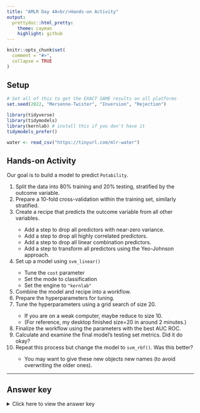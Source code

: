 ---
title: "AMLR Day 4A<br/>Hands-on Activity"
output:
  prettydoc::html_pretty:
    theme: cayman
    highlight: github
---

```{r, echo=FALSE}
knitr::opts_chunk$set(
  comment = "#>",
  collapse = TRUE
)
```

## Setup

```{r, message=FALSE}
# Set all of this to get the EXACT SAME results on all platforms
set.seed(2022, "Mersenne-Twister", "Inversion", "Rejection")

library(tidyverse)
library(tidymodels)
library(kernlab) # install this if you don't have it
tidymodels_prefer()

water <- read_csv("https://tinyurl.com/mlr-water")
```

## Hands-on Activity

Our goal is to build a model to predict `Potability`.


<ol>
  <li>Split the data into 80% training and 20% testing, stratified by the outcome variable.</li>
  <li>Prepare a 10-fold cross-validation within the training set, similarly stratified.</li>
  <li>Create a recipe that predicts the outcome variable from all other variables.</li>
  <ul>
    <li>Add a step to drop all predictors with near-zero variance.</li>
    <li>Add a step to drop all highly correlated predictors.</li>
    <li>Add a step to drop all linear combination predictors.</li>
    <li>Add a step to transform all predictors using the Yeo-Johnson approach.</li>
  </ul>
  <li>Set up a model using `svm_linear()`</li>
  <ul>
    <li>Tune the `cost` parameter</li>
    <li>Set the mode to classification</li>
    <li>Set the engine to `"kernlab"`</li>
  </ul>
  <li>Combine the model and recipe into a workflow.</li>
  <li>Prepare the hyperparameters for tuning.</li>
  <li>Tune the hyperparameters using a grid search of size 20.</li>
  <ul>
    <li>If you are on a weak computer, maybe reduce to size 10.</li>
    <li>(For reference, my desktop finished size=20 in around 2 minutes.)</li>
  </ul>
  <li>Finalize the workflow using the parameters with the best AUC ROC.</li>
  <li>Calculate and examine the final model's testing set metrics. Did it do okay?</li>
  <li>Repeat this process but change the model to `svm_rbf()`. Was this better?</li>
  <ul>
    <li>You may want to give these new objects new names (to avoid overwriting the older ones).</li>
  </ul>
</ol>

---

## Answer key

<p><details><summary>Click here to view the answer key</summary><blockquote>
#### Part 1

```{r}
pot_split <- initial_split(water, prop = 0.8, strata = Potability)
pot_train <- training(pot_split)
pot_test <- testing(pot_split)
```

#### Part 2

```{r}
pot_folds <- vfold_cv(pot_train, v = 10, strata = Potability)
```

#### Part 3
```{r}
pot_recipe <-
  recipe(pot_train, formula = Potability ~ .) %>%
  step_mutate(Potability = factor(Potability, levels = c("unsafe", "safe"))) %>%
  step_nzv(all_predictors()) %>%
  step_corr(all_predictors()) %>%
  step_lincomb(all_predictors()) %>%
  step_YeoJohnson(all_predictors())
```

#### Part 4
```{r}
svm_model <-
  svm_linear(cost = tune()) %>%
  set_mode("classification") %>%
  set_engine("kernlab")
```

#### Part 5
```{r}
pot_wflow <-
  workflow() %>%
  add_recipe(pot_recipe) %>%
  add_model(svm_model)
```

#### Part 6
```{r}
pot_param <-
  svm_model %>%
  extract_parameter_set_dials() %>%
  finalize(pot_folds)
```

#### Part 7
```{r pot, cache=TRUE}
pot_tune <-
  pot_wflow %>%
  tune_grid(
    resamples = pot_folds,
    grid = 20,
    param_info = pot_param
  )

autoplot(pot_tune)
```

#### Part 8
```{r}
pot_param_final <- select_best(pot_tune, metric = "roc_auc")

pot_wflow_final <- finalize_workflow(pot_wflow, pot_param_final)
```

#### Part 9
```{r}
pot_final <- last_fit(pot_wflow_final, pot_split)

collect_metrics(pot_final)
```
An ROC AUC of 0.51 is not very good at all! The accuracy is nearly 60% but then again, around 60% of the water sources were unsafe (so if you just guessed that they were all unsafe, your accuracy would be 60%).

### Part 10
```{r rbf, cache=TRUE}
rbf_model <-
  svm_rbf(cost = tune()) %>%
  set_mode("classification") %>%
  set_engine("kernlab")

rbf_wflow <-
  workflow() %>%
  add_recipe(pot_recipe) %>%
  add_model(rbf_model)

rbf_param <-
  rbf_model %>%
  extract_parameter_set_dials() %>%
  finalize(pot_folds)

rbf_tune <-
  rbf_wflow %>%
  tune_grid(
    resamples = pot_folds,
    grid = 20,
    param_info = rbf_param
  )

rbf_param_final <- select_best(rbf_tune, metric = "roc_auc")

rbf_wflow_final <- finalize_workflow(rbf_wflow, rbf_param_final)

rbf_final <- last_fit(rbf_wflow_final, pot_split)

collect_metrics(rbf_final)
```

An ROC AUC of 0.73 looks a lot better. The RBF kernel seemed to help a lot.

</blockquote></details></p>
